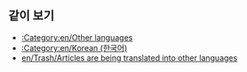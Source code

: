{{en/Bilingual box| Ko
| ''이 페이지에서는 '''한국어로 번역 중인 문서'''에 대한 목록을 제공하고 있습니다.<br />{{en/s|번역/Ko}} 틀을 사용한 문서는 자동으로 여기에 링크될 것입니다.''
| ''This page provides an index for a wide range of '''articles are being translated into German''' in OpenTTD Wiki.<br/>Articles with {{en/s|Translation}} templates automatically go here.''}}


== 같이 보기 ==
*[[:Category:en/Other languages]]
*[[:Category:en/Korean (한국어)]]
*[[en/Trash/Articles are being translated into other languages]]